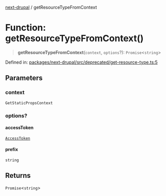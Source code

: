 [next-drupal](../globals.mdx) / getResourceTypeFromContext

# Function: getResourceTypeFromContext()

> **getResourceTypeFromContext**(`context`, `options`?): `Promise`\<`string`\>

Defined in: [packages/next-drupal/src/deprecated/get-resource-type.ts:5](https://github.com/chapter-three/next-drupal/blob/99d53e7de9f279983acefda33ce5bc4643bafb3c/packages/next-drupal/src/deprecated/get-resource-type.ts#L5)

## Parameters

### context

`GetStaticPropsContext`

### options?

#### accessToken

[`AccessToken`](../interfaces/AccessToken.mdx)

#### prefix

`string`

## Returns

`Promise`\<`string`\>
